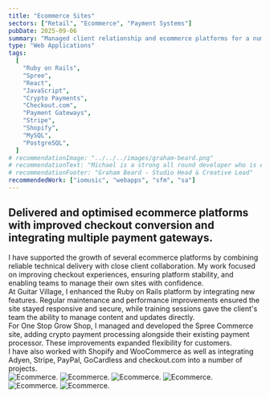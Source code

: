 ```yaml
---
title: "Ecommerce Sites"
sectors: ["Retail", "Ecommerce", "Payment Systems"]
pubDate: 2025-09-06
summary: "Managed client relationship and ecommerce platforms for a number of clients and using a number of platforms."
type: "Web Applications"
tags:
  [
    "Ruby on Rails",
    "Spree",
    "React",
    "JavaScript",
    "Crypto Payments",
    "Checkout.com",
    "Payment Gateways",
    "Stripe",
    "Shopify",
    "MySQL",
    "PostgreSQL",
  ]
# recommendationImage: "../../../images/graham-beard.png"
# recommendationText: "Michael is a strong all round developer who is extremely professional within his approach and great to work with. He worked on a variety high-end websites producing work of the highest quality."
# recommendationFooter: "Graham Beard - Studio Head & Creative Lead"
recommendedWork: ["iomusic", "webapps", "sfm", "sa"]
---
```



## Delivered and optimised ecommerce platforms with improved checkout conversion and integrating multiple payment gateways.

<div>
  I have supported the growth of several ecommerce platforms by combining
  reliable technical delivery with close client collaboration. My work focused
  on improving checkout experiences, ensuring platform stability, and enabling
  teams to manage their own sites with confidence.
</div>

<div>
  At Guitar Village, I enhanced the Ruby on Rails platform by integrating new
  features. Regular maintenance and performance improvements ensured the site
  stayed responsive and secure, while training sessions gave the client's team
  the ability to manage content and updates directly.
</div>

<div>
  For One Stop Grow Shop, I managed and developed the Spree Commerce site,
  adding crypto payment processing alongside their existing payment processor.
  These improvements expanded flexibility for customers.
</div>

<div>
  I have also worked with Shopify and WooCommerce as well as integrating Adyen,
  Stripe, PayPal, GoCardless and checkout.com into a number of projects.
</div>

<ContentImage1Column>
  <ImageContainer>
    <Image
      src={image1}
      alt="Ecommerce."
      width={2816}
      loading="lazy"
      quality={100}
    />
  </ImageContainer>
</ContentImage1Column>

<ContentImage2Column>
  <ImageContainer backgroundColor="var(--color-onPrimary)">
    <Image
      src={image3}
      alt="Ecommerce."
      width={1400}
      loading="lazy"
      quality={100}
    />
  </ImageContainer>
  <ImageContainer backgroundColor="var(--color-secondary)">
    <Image
      src={image4}
      alt="Ecommerce."
      width={1400}
      loading="lazy"
      quality={100}
    />
  </ImageContainer>
</ContentImage2Column>

<ContentImage1Column>
  <ImageContainer>
    <Image
      src={image2}
      alt="Ecommerce."
      width={2816}
      loading="lazy"
      quality={100}
    />
  </ImageContainer>
</ContentImage1Column>

<ContentImage2Column>
  <ImageContainer backgroundColor="var(--color-secondary)">
    <Image
      src={image5}
      alt="Ecommerce."
      width={1400}
      loading="lazy"
      quality={100}
    />
  </ImageContainer>
  <ImageContainer backgroundColor="var(--color-onPrimary)">
    <Image
      src={image6}
      alt="Ecommerce."
      width={1400}
      loading="lazy"
      quality={100}
    />
  </ImageContainer>
</ContentImage2Column>
